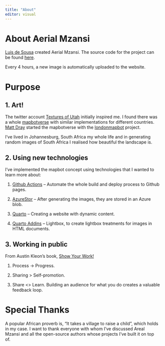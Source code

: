 ```yaml
---
title: "About"
editor: visual
---
```


# About Aerial Mzansi

[Luis de Sousa](https://twitter.com/luis_de_sousa) created Aerial Mzansi. The source code for the project can be found [here](https://github.com/luisdza/aerialmzansi).

Every 4 hours, a new image is automatically uploaded to the website.

# Purpose

## 1. Art!

The twitter account [Textures of Utah](https://mobile.twitter.com/texturesofut) initially inspired me. I found there was a whole [mapbotverse](https://mobile.twitter.com/i/lists/1492559073287581707) with similar implementations for different countries. [Matt Dray](https://twitter.com/mattdray) started the mapbotverse with the [londonmapbot](https://twitter.com/londonmapbot) project.

I've lived in Johannesburg, South Africa my whole life and in generating random images of South Africa I realised how beautiful the landscape is.

## 2. Using new technologies

I've implemented the mapbot concept using technologies that I wanted to learn more about:

1.  [Github Actions](https://github.com/features/actions) -- Automate the whole build and deploy process to Github pages.

2.  [AzureStor](https://cran.r-project.org/web/packages/AzureStor/index.html) -- After generating the images, they are stored in an Azure blob.

3.  [Quarto](https://quarto.org/) -- Creating a website with dynamic content.

4.  [Quarto Addins](https://quarto.org/docs/extensions/) -- Lightbox, to create lightbox treatments for images in HTML documents.

## 3. Working in public

From Austin Kleon's book, [Show Your Work!](https://www.amazon.com/Show-Your-Work-Austin-Kleon/dp/076117897X)

1.  Process -\> Progress.

2.  Sharing \> Self-promotion.

3.  Share \<\> Learn. Building an audience for what you do creates a valuable feedback loop.

# Special Thanks

A popular African proverb is, "It takes a village to raise a child", which holds in my case. I want to thank everyone with whom I've discussed Areal Mzansi and all the open-source authors whose projects I've built it on top of.

